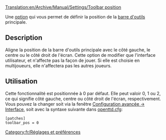 [[Translation:en/Archive/Manual/Settings/Toolbar position]]


Une [[fr/Archive/Manual/Settings/Options avancées|option]] qui vous permet de définir la position de la [[fr/Manual/Interface#barre-d-outils-principale|barre d'outils]] principale.

== Description ==
Aligne la position de la barre d'outils principale avec le côté gauche, le centre ou le côté droit de l'écran.
Cette option de modifier que l'interface utilisateur, et n'affecte pas la façon de jouer. Si elle est choisie en multijoueurs, elle n'affectera pas les autres joueurs.

== Utilisation ==
Cette fonctionnalité est positionnée à 0 par défaut. Elle peut valoir 0, 1 ou 2, ce qui signifie côté gauche, centre ou côté droit de l'écran, respectivement. Vous pouvez la changer soit via la fenêtre [[fr/Archive/Manual/Settings/Options avancées/Interface#position-de-la-barre-d-outils-principale|Configuration avancée -> Interface]], soit avec la syntaxe suivante dans [[fr/Archive/Manual/Settings/Openttd.cfg|openttd.cfg]]:
<pre>[patches]
toolbar_pos = 0</pre>


[[Category:fr/Réglages et préférences]]